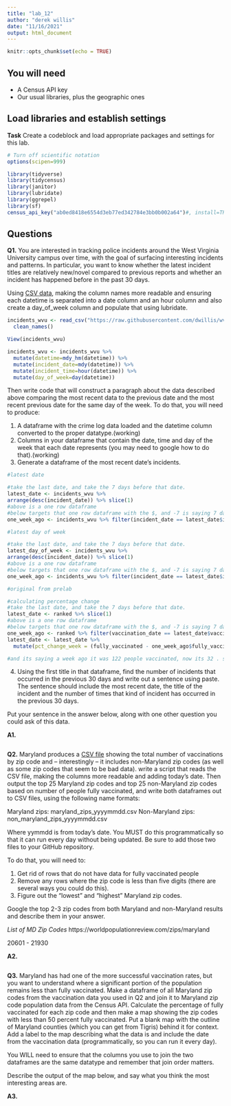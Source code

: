 ```yaml
---
title: "lab_12"
author: "derek willis"
date: "11/16/2021"
output: html_document
---
```


```r
knitr::opts_chunk$set(echo = TRUE)
```

## You will need

* A Census API key
* Our usual libraries, plus the geographic ones

## Load libraries and establish settings

**Task** Create a codeblock and load appropriate packages and settings for this lab.

```r
# Turn off scientific notation
options(scipen=999)
```

```r
library(tidyverse)
library(tidycensus)
library(janitor)
library(lubridate)
library(ggrepel)
library(sf)
census_api_key("ab0ed8418e6554d3eb77ed342784e3bb0b002a64")#, install=TRUE)
```



## Questions

**Q1.** You are interested in tracking police incidents around the West Virginia University campus over time, with the goal of surfacing interesting incidents and patterns. In particular, you want to know whether the latest incident titles are relatively new/novel compared to previous reports and whether an incident has happened before in the past 30 days.

Using [CSV data](https://raw.githubusercontent.com/dwillis/wvu-projects/master/crime-log/crime_log.csv), making the column names more readable and ensuring each datetime is separated into a date column and an hour column and also create a day_of_week column and populate that using lubridate.

```r
incidents_wvu <- read_csv("https://raw.githubusercontent.com/dwillis/wvu-projects/master/crime-log/crime_log.csv") %>%
  clean_names()

View(incidents_wvu)
```
```r
incidents_wvu <- incidents_wvu %>%
  mutate(datetime=mdy_hm(datetime)) %>% 
  mutate(incident_date=mdy(datetime)) %>% 
  mutate(incident_time=hour(datetime)) %>% 
  mutate(day_of_week=day(datetime))
```

Then write code that will construct a paragraph about the data described above comparing the most recent data to the previous date and the most recent previous date for the same day of the week. To do that, you will need to produce:

1. A dataframe with the crime log data loaded and the datetime column converted to the proper datatype.(working)
2. Columns in your dataframe that contain the date, time and day of the week that each date represents (you may need to google how to do that).(working)
3. Generate a dataframe of the most recent date's incidents.

```r
#latest date

#take the last date, and take the 7 days before that date.
latest_date <- incidents_wvu %>% 
arrange(desc(incident_date)) %>% slice(1)
#above is a one row dataframe
#below targets that one row dataframe with the $, and -7 is saying 7 days before it.
one_week_ago <- incidents_wvu %>% filter(incident_date == latest_date$incident_date - 7)
```

```r
#latest day of week

#take the last date, and take the 7 days before that date.
latest_day_of_week <- incidents_wvu %>% 
arrange(desc(incident_date)) %>% slice(1)
#above is a one row dataframe
#below targets that one row dataframe with the $, and -7 is saying 7 days before it.
one_week_ago <- incidents_wvu %>% filter(incident_date == latest_date$incident_date - 7)
```

```r
#original from prelab

#calculating percentage change
#take the last date, and take the 7 days before that date.
latest_date <- ranked %>% slice(1)
#above is a one row dataframe
#below targets that one row dataframe with the $, and -7 is saying 7 days before it.
one_week_ago <- ranked %>% filter(vaccination_date == latest_date$vaccination_date - 7)
latest_date <- latest_date %>%
  mutate(pct_change_week = (fully_vaccinated - one_week_ago$fully_vaccinated)/one_week_ago$fully_vaccinated *100)

#and its saying a week ago it was 122 people vaccinated, now its 32 . so its down 70%. 
```

4. Using the first title in that dataframe, find the number of incidents that occurred in the previous 30 days and write out a sentence using paste. The sentence should include the most recent date, the title of the incident and the number of times that kind of incident has occurred in the previous 30 days.

Put your sentence in the answer below, along with one other question you could ask of this data.

**A1.**

```r
```

**Q2.** Maryland produces a [CSV file](https://raw.githubusercontent.com/state-of-maryland/VaccineCSVs/master/Vax_ZIP_CODE_FirstSecondSingle_Totals_Raw.csv) showing the total number of vaccinations by zip code and -- interestingly -- it includes non-Maryland zip codes (as well as some zip codes that seem to be bad data). write a script that reads the CSV file, making the columns more readable and adding today's date. Then output the top 25 Maryland zip codes and top 25 non-Maryland zip codes based on number of people fully vaccinated, and write both dataframes out to CSV files, using the following name formats:

Maryland zips: maryland_zips_yyyymmdd.csv
Non-Maryland zips: non_maryland_zips_yyyymmdd.csv

Where yymmdd is from today's date. You MUST do this programmatically so that it can run every day without being updated. Be sure to add those two files to your GitHub repository.

To do that, you will need to:

1. Get rid of rows that do not have data for fully vaccinated people
2. Remove any rows where the zip code is less than five digits (there are several ways you could do this).
3. Figure out the "lowest" and "highest" Maryland zip codes.

Google the top 2-3 zip codes from both Maryland and non-Maryland results and describe them in your answer.

*List of MD Zip Codes*
https://worldpopulationreview.com/zips/maryland

20601 - 21930

**A2.**

```r
```

**Q3.** Maryland has had one of the more successful vaccination rates, but you want to understand where a significant portion of the population remains less than fully vaccinated. Make a dataframe of all Maryland zip codes from the vaccination data you used in Q2 and join it to Maryland zip code population data from the Census API. Calculate the percentage of fully vaccinated for each zip code and then make a map showing the zip codes with less than 50 percent fully vaccinated. Put a blank map with the outline of Maryland counties (which you can get from Tigris) behind it for context. Add a label to the map describing what the data is and include the date from the vaccination data (programmatically, so you can run it every day).

You WILL need to ensure that the columns you use to join the two dataframes are the same datatype and remember that join order matters.

Describe the output of the map below, and say what you think the most interesting areas are.

**A3.**

```r
```
